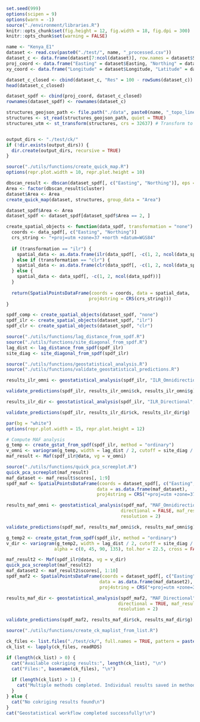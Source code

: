 ```R
set.seed(999)
options(scipen = 9)
options(warn = -1) 
source("./environment/libraries.R")
knitr::opts_chunk$set(fig.height = 12, fig.width = 18, fig.dpi = 300)
knitr::opts_chunk$set(warning = FALSE)
```


```R
name <- "Kenya_E1"
dataset <- read.csv(paste0("./test/", name, "_processed.csv"))
dataset_c <- data.frame(dataset[7:ncol(dataset)], row.names = dataset$Serial)
proj_coord <- data.frame("Easting" = dataset$Easting, "Northing" = dataset$Northing)
xy_coord <- data.frame("Longitude" = dataset$Longitude, "Latitude" = dataset$Latitude)

dataset_c_closed <- cbind(dataset_c, "Res" = 100 - rowSums(dataset_c)) 
head(dataset_c_closed)

dataset_spdf <- cbind(proj_coord, dataset_c_closed)
rownames(dataset_spdf) <- rownames(dataset_c)

structures_geojson_path <- file.path("./data", paste0(name, "_topo_lines.geojson"))
structures <- st_read(structures_geojson_path, quiet = TRUE)
structures_utm <- st_transform(structures, crs = 32637) # Transform to UTM Zone 35S (WGS84)


output_dirs <- "./test/ck/"
if (!dir.exists(output_dirs)) {
  dir.create(output_dirs, recursive = TRUE)
}
```


```R
source("./utils/functions/create_quick_map.R")
options(repr.plot.width = 10, repr.plot.height = 10)

dbscan_result <- dbscan(dataset_spdf[, c("Easting", "Northing")], eps = 10, minPts = 5)
Area <- factor(dbscan_result$cluster)
dataset$Area <- Area
create_quick_map(dataset, structures, group_data = "Area")

dataset_spdf$Area <- Area
dataset_spdf <- dataset_spdf[dataset_spdf$Area == 2, ]
```


```R
create_spatial_objects <- function(data_spdf, transformation = "none") {
  coords <- data_spdf[, c("Easting", "Northing")]
  crs_string <- "+proj=utm +zone=37 +north +datum=WGS84"
  
  if (transformation == "ilr") {
    spatial_data <- as.data.frame(ilr(data_spdf[, -c(1, 2, ncol(data_spdf))]))
  } else if (transformation == "clr") {
    spatial_data <- as.data.frame(clr(data_spdf[, -c(1, 2, ncol(data_spdf))]))
  } else {
    spatial_data <- data_spdf[, -c(1, 2, ncol(data_spdf))]
  }
  
  return(SpatialPointsDataFrame(coords = coords, data = spatial_data, 
                               proj4string = CRS(crs_string)))
}

spdf_comp <- create_spatial_objects(dataset_spdf, "none")
spdf_ilr <- create_spatial_objects(dataset_spdf, "ilr")
spdf_clr <- create_spatial_objects(dataset_spdf, "clr")

source("./utils/functions/lag_distance_from_spdf.R")
source("./utils/functions/site_diagonal_from_spdf.R")
lag_dist <- lag_distance_from_spdf(spdf_ilr)
site_diag <- site_diagonal_from_spdf(spdf_ilr)
```


```R
source("./utils/functions/geostatistical_analysis.R")
source("./utils/functions/validate_geostatistical_predictions.R")
```


```R
results_ilr_omni <- geostatistical_analysis(spdf_ilr, "ILR_Omnidirectional", lag_dist, site_diag, directional = FALSE)
```


```R
validate_predictions(spdf_ilr, results_ilr_omni$ck, results_ilr_omni$g)
```


```R
results_ilr_dir <- geostatistical_analysis(spdf_ilr, "ILR_Directional", lag_dist, site_diag, directional = FALSE)
```


```R
validate_predictions(spdf_ilr, results_ilr_dir$ck, results_ilr_dir$g)
```


```R
par(bg = "white")
options(repr.plot.width = 15, repr.plot.height = 12)

# Compute MAF analysis
g_temp <- create_gstat_from_spdf(spdf_ilr, method = "ordinary")
v_omni <- variogram(g_temp, width = lag_dist / 2, cutoff = site_diag / 3, cross = TRUE)
maf_result <- Maf(spdf_ilr@data, vg = v_omni)

source("./utils/functions/quick_pca_screeplot.R")
quick_pca_screeplot(maf_result)
maf_dataset <- maf_result$scores[, 1:9]
spdf_maf <- SpatialPointsDataFrame(coords = dataset_spdf[, c("Easting", "Northing")], 
                                  data = as.data.frame(maf_dataset),
                                  proj4string = CRS("+proj=utm +zone=37 +north +datum=WGS84"))

results_maf_omni <- geostatistical_analysis(spdf_maf, "MAF_Omnidirectional", lag_dist, site_diag,
                                           directional = FALSE, maf_result = maf_result, 
                                           resolution = 2)

```


```R
validate_predictions(spdf_maf, results_maf_omni$ck, results_maf_omni$g)
```


```R
g_temp2 <- create_gstat_from_spdf(spdf_ilr, method = "ordinary")
v_dir <- variogram(g_temp2, width = lag_dist / 2, cutoff = site_diag / 3,
                  alpha = c(0, 45, 90, 135), tol.hor = 22.5, cross = FALSE)

maf_result2 <- Maf(spdf_ilr@data, vg = v_dir)
quick_pca_screeplot(maf_result2)
maf_dataset2 <- maf_result2$scores[, 1:10]
spdf_maf2 <- SpatialPointsDataFrame(coords = dataset_spdf[, c("Easting", "Northing")], 
                                   data = as.data.frame(maf_dataset2),
                                   proj4string = CRS("+proj=utm +zone=37 +north +datum=WGS84"))

results_maf_dir <- geostatistical_analysis(spdf_maf2, "MAF_Directional", lag_dist, site_diag,
                                          directional = TRUE, maf_result = maf_result2, 
                                          resolution = 2)

```


```R
validate_predictions(spdf_maf2, results_maf_dir$ck, results_maf_dir$g)
```


```R
source("./utils/functions/create_ck_maplist_from_list.R")

ck_files <- list.files("./test/ck/", full.names = TRUE, pattern = paste0(name, ".*\\.rds$"), recursive = TRUE)
ck_list <- lapply(ck_files, readRDS)

if (length(ck_list) > 0) {
  cat("Available cokriging results:", length(ck_list), "\n")
  cat("Files:", basename(ck_files), "\n")
  
  if (length(ck_list) > 1) {
    cat("Multiple methods completed. Individual results saved in method subdirectories\n")
  }
} else {
  cat("No cokriging results found\n")
}
cat("Geostatistical workflow completed successfully!\n")
```
